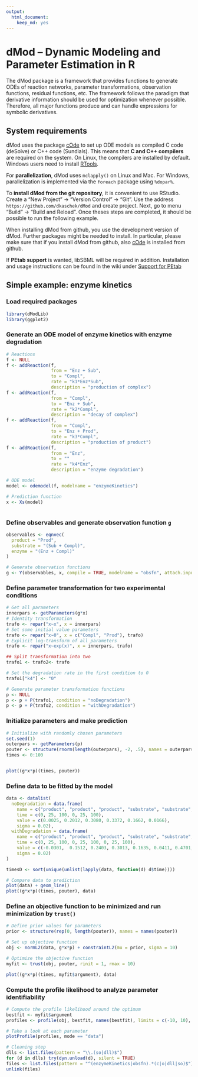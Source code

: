 ```yaml
---
output: 
  html_document: 
    keep_md: yes
---
```

# dMod -- Dynamic Modeling and Parameter Estimation in R

The dMod package is a framework that provides functions to generate ODEs of reaction networks, parameter transformations, observation functions, residual functions, etc. The framework follows the paradigm that derivative information should be used for optimization whenever possible. Therefore, all major functions produce and can handle expressions for symbolic derivatives.

## System requirements

dMod uses the package [cOde](https://github.com/dkaschek/cOde) to set up ODE models as compiled C code (deSolve) or C++ code (Sundials). This means that **C and C++ compilers** are required on the system. On Linux, the compilers are installed by default. Windows users need to install [RTools](https://cran.r-project.org/bin/windows/Rtools/).

For **parallelization**, dMod uses `mclapply()` on Linux and Mac. For Windows, parallelization is implemented via the `foreach` package using `%dopar%`.

To **install dMod from the git repository**, it is convenient to use RStudio. Create a "New Project" -> "Version Control" -> "Git". Use the address `https://github.com/dkaschek/dMod` and create project. Next, go to menu "Build" -> "Build and Reload". Once theses steps are completed, it should be possible to run the following example. 

When installing dMod from github, you use the development version of dMod. Further packages might be needed to install. In particular, please make sure that if you install dMod from github, also [cOde](https://github.com/dkaschek/cOde) is installed from github.

If **PEtab support** is wanted, libSBML will be required in addition. Installation and usage instructions can be found in the wiki under [Support for PEtab](https://github.com/dkaschek/dMod/wiki/Support-for-PEtab)



## Simple example: enzyme kinetics

### Load required packages
```r
library(dModLib)
library(ggplot2)
```

### Generate an ODE model of enzyme kinetics with enzyme degradation
```r

# Reactions
f <- NULL
f <- addReaction(f, 
                 from = "Enz + Sub", 
                 to = "Compl", 
                 rate = "k1*Enz*Sub",
                 description = "production of complex")
f <- addReaction(f, 
                 from = "Compl", 
                 to = "Enz + Sub", 
                 rate = "k2*Compl",
                 description = "decay of complex")
f <- addReaction(f, 
                 from = "Compl", 
                 to = "Enz + Prod", 
                 rate = "k3*Compl",
                 description = "production of product")
f <- addReaction(f, 
                 from = "Enz", 
                 to = ""     , 
                 rate = "k4*Enz",
                 description = "enzyme degradation")

# ODE model
model <- odemodel(f, modelname = "enzymeKinetics")

# Prediction function
x <- Xs(model)



```

### Define observables and generate observation function `g`
```r

observables <- eqnvec(
  product = "Prod", 
  substrate = "(Sub + Compl)", 
  enzyme = "(Enz + Compl)"
)

# Generate observation functions
g <- Y(observables, x, compile = TRUE, modelname = "obsfn", attach.input = FALSE)

```

### Define parameter transformation for two experimental conditions
```r

# Get all parameters
innerpars <- getParameters(g*x)
# Identity transformation
trafo <- repar("x~x", x = innerpars)
# Set some initial value parameters
trafo <- repar("x~0", x = c("Compl", "Prod"), trafo)
# Explicit log-transform of all parameters
trafo <- repar("x~exp(x)", x = innerpars, trafo)

## Split transformation into two
trafo1 <- trafo2<- trafo

# Set the degradation rate in the first condition to 0
trafo1["k4"] <- "0"

# Generate parameter transformation functions
p <- NULL
p <- p + P(trafo1, condition = "noDegradation")
p <- p + P(trafo2, condition = "withDegradation")

```

### Initialize parameters and make prediction
```r

# Initialize with randomly chosen parameters
set.seed(1)
outerpars <- getParameters(p)
pouter <- structure(rnorm(length(outerpars), -2, .5), names = outerpars)
times <- 0:100


plot((g*x*p)(times, pouter))

```

### Define data to be fitted by the model
```r

data <- datalist(
  noDegradation = data.frame(
    name = c("product", "product", "product", "substrate", "substrate", "substrate"),
    time = c(0, 25, 100, 0, 25, 100),
    value = c(0.0025, 0.2012, 0.3080, 0.3372, 0.1662, 0.0166),
    sigma = 0.02),
  withDegradation = data.frame(
    name = c("product", "product", "product", "substrate", "substrate", "substrate", "enzyme", "enzyme", "enzyme"),
    time = c(0, 25, 100, 0, 25, 100, 0, 25, 100),
    value = c(-0.0301,  0.1512, 0.2403, 0.3013, 0.1635, 0.0411, 0.4701, 0.2001, 0.0383),
    sigma = 0.02)
)

timesD <- sort(unique(unlist(lapply(data, function(d) d$time))))

# Compare data to prediction
plot(data) + geom_line()
plot((g*x*p)(times, pouter), data)

```

### Define an objective function to be minimized and run minimization by `trust()`
```r

# Define prior values for parameters
prior <- structure(rep(0, length(pouter)), names = names(pouter))

# Set up objective function
obj <- normL2(data, g*x*p) + constraintL2(mu = prior, sigma = 10)

# Optimize the objective function
myfit <- trust(obj, pouter, rinit = 1, rmax = 10)

plot((g*x*p)(times, myfit$argument), data)

```


### Compute the profile likelihood to analyze parameter identifiability
```r

# Compute the profile likelihood around the optimum
bestfit <- myfit$argument
profiles <- profile(obj, bestfit, names(bestfit), limits = c(-10, 10), cores = 4)

# Take a look at each parameter
plotProfile(profiles, mode == "data")

```


```r

# Cleaning step
dlls <- list.files(pattern = "\\.(so|dll)$")
for (d in dlls) try(dyn.unload(d), silent = TRUE)
files <- list.files(pattern = "^(enzymeKinetics|obsfn).*(c|o|dll|so)$")
unlink(files)

```


